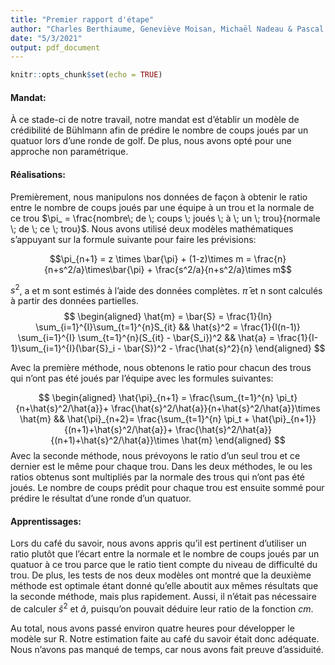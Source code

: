 ---
title: "Premier rapport d'étape"
author: "Charles Berthiaume, Geneviève Moisan, Michaël Nadeau & Pascal Pelletier-Thériault"
date: "5/3/2021"
output: pdf_document
---
```{r setup, include=FALSE}
knitr::opts_chunk$set(echo = TRUE)
```
#### Mandat:

À ce stade-ci de notre travail, notre mandat est d'établir un modèle de crédibilité de Bühlmann afin de prédire le nombre de coups joués par un quatuor lors d'une ronde de golf. De plus, nous avons opté pour une approche non paramétrique.

#### Réalisations:

Premièrement, nous manipulons nos données de façon à obtenir le ratio entre le nombre de coups joués par une équipe à un trou et la normale de ce trou $\pi_ = \frac{nombre\; de \; coups \; joués \; à \; un \; trou}{normale \; de \; ce \; trou}$. Nous avons utilisé deux modèles mathématiques s'appuyant sur la formule suivante pour faire les prévisions: 

$$\pi_{n+1} = z \times \bar{\pi} + (1-z)\times m = \frac{n}{n+s^2/a}\times\bar{\pi} + \frac{s^2/a}{n+s^2/a}\times m$$
\begin{tabular}{ll}
   $\pi_{n+1}$: le ratio d'un quatuor au $(n+1)^e$ trou & $\bar{\pi}$: le ratio moyen du quatuor aux n premiers trous \\
   a: la variance inter & n: nombre de trous joués par une équipe \\
   $s^2$: la variance intra & \\
\end{tabular}

$s^2$, a et m sont estimés à l'aide des données complètes. $\bar{\pi}$ et n sont calculés à partir des données partielles.
$$
\begin{aligned}
\hat{m} = \bar{S} = \frac{1}{In} \sum_{i=1}^{I}\sum_{t=1}^{n}S_{it} &&
\hat{s}^2 = \frac{1}{I(n-1)} \sum_{i=1}^{I} \sum_{t=1}^{n}(S_{it} - \bar{S_i})^2  &&
\hat{a} = \frac{1}{I-1}\sum_{i=1}^{I}(\bar{S}_i - \bar{S})^2 - \frac{\hat{s}^2}{n}
\end{aligned}
$$

\begin{tabular}{ll}
   n: nombre de trous & I: nombre de quatuors \\
   $S_{it}$: le ratio de la $i^e$ équipe au $t^e$ trou & $\bar{S_i}$: le ratio moyen de la $i^e$ équipe aux normales  \\
\end{tabular}


Avec la première méthode, nous obtenons le ratio pour chacun des trous qui n'ont pas été joués par l'équipe avec les formules suivantes:

$$
\begin{aligned}
\hat{\pi}_{n+1} = \frac{\sum_{t=1}^{n} \pi_t}{n+\hat{s}^2/\hat{a}}+ \frac{\hat{s}^2/\hat{a}}{n+\hat{s}^2/\hat{a}}\times \hat{m} &&
\hat{\pi}_{n+2}= \frac{\sum_{t=1}^{n} \pi_t + \hat{\pi}_{n+1}}{(n+1)+\hat{s}^2/\hat{a}}+ \frac{\hat{s}^2/\hat{a}}{(n+1)+\hat{s}^2/\hat{a}}\times \hat{m}
\end{aligned}
$$
Avec la seconde méthode, nous prévoyons le ratio d'un seul trou et ce dernier est le même pour chaque trou. Dans les deux méthodes, le ou les ratios obtenus sont multipliés par la normale des trous qui n'ont pas été joués. Le nombre de coups prédit pour chaque trou est ensuite sommé pour prédire le résultat d'une ronde d'un quatuor.

#### Apprentissages:

Lors du café du savoir, nous avons appris qu'il est pertinent d'utiliser un ratio plutôt que l'écart entre la normale et le nombre de coups joués par un quatuor à ce trou parce que le ratio tient compte du niveau de difficulté du trou. De plus, les tests de nos deux modèles ont montré que la deuxième méthode est optimale étant donné qu'elle aboutit aux mêmes résultats que la seconde méthode, mais plus rapidement. Aussi, il n'était pas nécessaire de calculer $\hat{s}^2$ et $\hat{a}$, puisqu'on pouvait déduire leur ratio de la fonction *cm*.

Au total, nous avons passé environ quatre heures pour développer le modèle sur R. Notre estimation faite au café du savoir était donc adéquate. Nous n'avons pas manqué de temps, car nous avons fait preuve d'assiduité.
